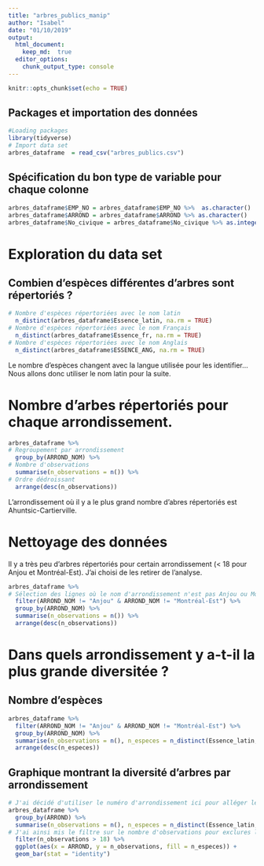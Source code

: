 ```yaml
---
title: "arbres_publics_manip"
author: "Isabel"
date: "01/10/2019"
output:
  html_document:
    keep_md:  true
  editor_options:
    chunk_output_type: console
---
```


```r
knitr::opts_chunk$set(echo = TRUE)
```

## Packages et importation des données

```r
#Loading packages
library(tidyverse)
# Import data set
arbres_dataframe  = read_csv("arbres_publics.csv")
```

## Spécification du bon type de variable pour chaque colonne

```r
arbres_dataframe$EMP_NO = arbres_dataframe$EMP_NO %>%  as.character()
arbres_dataframe$ARROND = arbres_dataframe$ARROND %>% as.character()
arbres_dataframe$No_civique = arbres_dataframe$No_civique %>% as.integer()
```

# Exploration du data set

## Combien d'espèces différentes d'arbres sont répertoriés ?

```r
# Nombre d'espèces répertoriées avec le nom latin
  n_distinct(arbres_dataframe$Essence_latin, na.rm = TRUE)
# Nombre d'espèces répertoriées avec le nom Français
  n_distinct(arbres_dataframe$Essence_fr, na.rm = TRUE)
# Nombre d'espèces répertoriées avec le nom Anglais
  n_distinct(arbres_dataframe$ESSENCE_ANG, na.rm = TRUE)
```
Le nombre d'espèces changent avec la langue utilisée pour les identifier... Nous allons donc utiliser le nom latin pour la suite.

# Nombre d'arbes répertoriés pour chaque arrondissement.

```r
arbres_dataframe %>%
# Regroupement par arrondissement
  group_by(ARROND_NOM) %>%
# Nombre d'observations
  summarise(n_observations = n()) %>%
# Ordre dédroissant
  arrange(desc(n_observations)) 
```
L'arrondissement où il y a le plus grand nombre d'abres répertoriés est Ahuntsic-Cartierville.

# Nettoyage des données
Il y a très peu d'arbres répertoriés pour certain arrondissement (< 18 pour Anjou et Montréal-Est). J'ai choisi de les retirer de l'analyse.

```r
arbres_dataframe %>%
# Sélection des lignes où le nom d'arrondissement n'est pas Anjou ou Montréal-Est
  filter(ARROND_NOM != "Anjou" & ARROND_NOM != "Montréal-Est") %>% 
  group_by(ARROND_NOM) %>%
  summarise(n_observations = n()) %>% 
  arrange(desc(n_observations))
```

# Dans quels arrondissement y a-t-il la plus grande diversitée ?

## Nombre d'espèces
```r
arbres_dataframe %>%
  filter(ARROND_NOM != "Anjou" & ARROND_NOM != "Montréal-Est") %>% 
  group_by(ARROND_NOM) %>%
  summarise(n_observations = n(), n_especes = n_distinct(Essence_latin, na.rm = TRUE)) %>%
  arrange(desc(n_especes)) 
```

## Graphique montrant la diversité d'arbres par arrondissement

```r
# J'ai décidé d'utiliser le numéro d'arrondissement ici pour alléger le graphique (la variable ARROND au lieu de ARROND_NOM)
arbres_dataframe %>% 
  group_by(ARROND) %>%
  summarise(n_observations = n(), n_especes = n_distinct(Essence_latin, na.rm = TRUE)) %>%
# J'ai ainsi mis le filtre sur le nombre d'observations pour exclures les deux même arrondissements, ça allège le code en même temps.
  filter(n_observations > 18) %>% 
  ggplot(aes(x = ARROND, y = n_observations, fill = n_especes)) +
  geom_bar(stat = "identity")
```


